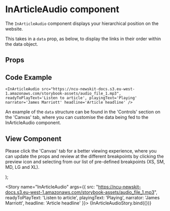 
<Meta
  title="Newskit Components/InArticleAudio"
  component={InArticleAudio}
/>

# InArticleAudio component
The `InArticleAudio` component displays your hierarchical position on the website.

This takes in a `data` prop, as below, to display the links in their order within the data object.

## Props
<Props of={InArticleAudio} />

## Code Example
`<InArticleAudio
  src="https://ncu-newskit-docs.s3.eu-west-1.amazonaws.com/storybook-assets/audio_file_1.mp3",
  readyToPlayText='Listen to article',
  playingText='Playing'
  narrator='James Marriott'
  headline='Article headline'
/>`

An example of the `data` structure can be found in the 'Controls' section on the 'Canvas' tab, where you can customise the data being fed to the InArticleAudio component.

## View Component
Please click the 'Canvas' tab for a better viewing experience, where you can update the props and review at the different breakpoints by clicking the preview icon and selecting from our list of pre-defined breakpoints (XS, SM, MD, LG and XL).

  <TCThemeProvider>
    <InArticleAudio {...{ src, readyToPlayText, playingText, narrator, headline }} />
  </TCThemeProvider>
);

<Story name="InArticleAudio" args={{ 
  src: "https://ncu-newskit-docs.s3.eu-west-1.amazonaws.com/storybook-assets/audio_file_1.mp3",
  readyToPlayText: 'Listen to article',
  playingText: 'Playing',
  narrator: 'James Marriott',
  headline: 'Article headline'
}}>
  {InArticleAudioStory.bind({})}
</Story>